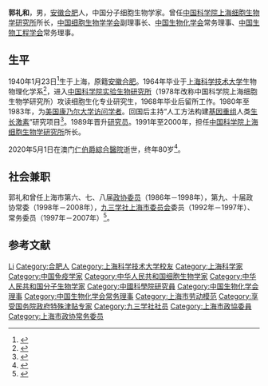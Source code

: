 {{人物信息框
| 姓名     = 郭礼和
| 性别     = 男
| 出生日期 = 1940年1月23日
| 出生地点 = {{CHN-1928}}[[上海市|上海市]]
| 逝世日期 = {{Dda|2020|5|1|1940|1}}
| 逝世地点 = {{MAC}}[[仁伯爵綜合醫院|仁伯爵綜合醫院]]
| 国籍     = {{CHN-1949}}
| 籍贯     = [[安徽|安徽]][[合肥|合肥]]
| 民族     = [[汉族|汉族]]
| 职业     = [[分子生物学|分子生物学]]家
| 奖项     = 上海市劳动模范（1983年）<br/>[[中国科学院先进科技工作者|中国科学院先进科技工作者]]（1989年）
}}
'''郭礼和'''{{BD|1940年|1月23日|2020年|5月1日|catIdx=Guo}}，男，[[安徽|安徽]][[合肥|合肥]]人，中国分子细胞生物学家。曾任[[中国科学院上海细胞生物学研究所|中国科学院上海细胞生物学研究所]]所长，[[中国细胞生物学学会|中国细胞生物学学会]]副理事长、[[中国生物化学会|中国生物化学会]]常务理事、[[中国生物工程学会|中国生物工程学会]]常务理事。

== 生平 ==
1940年1月23日<ref>{{cite book |editor=刘振远 |title=上海高级专家名录·第一卷 |date=1992 |publisher=上海科学技术出版社 |isbn=9787532323869 |page=109}}</ref>生于上海，原籍[[安徽|安徽]][[合肥|合肥]]。1964年毕业于[[上海科学技术大学|上海科学技术大学]]生物物理化学系<ref>{{cite book |editor=[[廖盖隆|廖盖隆]]等 |title=中国人名大辞典:当代人物卷 |date=1992 |publisher=上海辞书出版社 |isbn=7532602079 |page=1770}}</ref>，进入[[中国科学院实验生物研究所|中国科学院实验生物研究所]]（1978年改称中国科学院上海细胞生物学研究所）攻读细胞生化专业研究生，1968年毕业后留所工作。1980年至1983年，为[[美国|美国]][[康乃尔大学|康乃尔大学]][[访问学者|访问学者]]。回国后主持“人工方法构建[[基因重组|基因重组]]人类[[生长激素|生长激素]]”研究项目<ref>{{cite news |title=上海研制成基因重组人生长激素 |work=[[人民日报|人民日报]] |date=1988-07-15 |page=3}}</ref>。1989年晋升[[研究员|研究员]]。1991年至2000年，担任[[中国科学院上海细胞生物学研究所|中国科学院上海细胞生物学研究所]]所长。

2020年5月1日在澳门[[仁伯爵綜合醫院|仁伯爵綜合醫院]]逝世，终年80岁<ref>{{cite web |title=沉痛悼念我国著名细胞分子生物学家、研究员——郭礼和先生 |url=https://www.cscb.org.cn/news/4675.html |publisher=中国细胞生物学学会 |date=2020-05-19}}</ref>。

== 社会兼职 ==
郭礼和曾任上海市第六、七、八届[[中国人民政治协商会议上海市委员会|政协委员]]（1986年－1998年），第九、十届政协常委（1998年－2008年），[[九三学社上海市委员会|九三学社上海市委员会]]委员（1992年－1997年）、常务委员（1997年－2007年）<ref>{{cite web |title=沉痛悼念郭礼和主编 |url=http://www.cjcb.org/portal/news_show.jsp?ID=705 |publisher=中国细胞生物学学报 |date=2020-05-21}}</ref>。

== 参考文献 ==
{{reflist}}

{{start box}}
{{s-aca}}
{{s-before|[[王亚辉|王亚辉]]}}
{{s-title|[[中国科学院上海细胞生物学研究所|中国科学院上海细胞生物学研究所]]所长|1991年－2000年}}
{{s-after|[[李伯良|李伯良]]}}
{{end box}}

{{Navboxes 
| title  = 郭礼和在[[中国生物化学与分子生物学会|中国生物化学与分子生物学会]]的职务
| list1  =
{{中国生物化学会第三届理事会}}
{{中国生物化学会第四届理事会}}
}}

{{portal|上海|人物|生物学}}
{{Authority control}}
{{DEFAULTSORT:Guo}}
[[Category:郭姓|Li]]
[[Category:合肥人|Category:合肥人]]
[[Category:上海科学技术大学校友|Category:上海科学技术大学校友]]
[[Category:上海科学家|Category:上海科学家]]
[[Category:中国免疫学家|Category:中国免疫学家]]
[[Category:中华人民共和国细胞生物学家|Category:中华人民共和国细胞生物学家]]
[[Category:中华人民共和国分子生物学家|Category:中华人民共和国分子生物学家]]
[[Category:中國科學院研究員|Category:中國科學院研究員]]
[[Category:中国生物化学会理事|Category:中国生物化学会理事]]
[[Category:中国生物化学会常务理事|Category:中国生物化学会常务理事]]
[[Category:上海市劳动模范|Category:上海市劳动模范]]
[[Category:享受国务院政府特殊津贴专家|Category:享受国务院政府特殊津贴专家]]
[[Category:九三学社社员|Category:九三学社社员]]
[[Category:上海市政協委員|Category:上海市政協委員]]
[[Category:上海市政协常务委员|Category:上海市政协常务委员]]